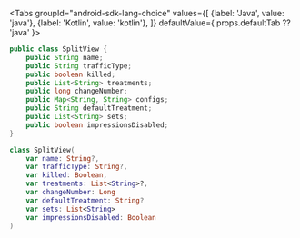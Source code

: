 
<Tabs
  groupId="android-sdk-lang-choice"
  values={[
    {label: 'Java', value: 'java'},
    {label: 'Kotlin', value: 'kotlin'},
  ]} defaultValue={ props.defaultTab ?? 'java' }>
  <TabItem value="java">

```java
public class SplitView {
    public String name;
    public String trafficType;
    public boolean killed;
    public List<String> treatments;
    public long changeNumber;
    public Map<String, String> configs;
    public String defaultTreatment;
    public List<String> sets;    
    public boolean impressionsDisabled;
}
```

  </TabItem>
  <TabItem value="kotlin">

```kotlin
class SplitView(
    var name: String?,
    var trafficType: String?,
    var killed: Boolean,
    var treatments: List<String>?,
    var changeNumber: Long
    var defaultTreatment: String?
    var sets: List<String>
    var impressionsDisabled: Boolean
)
```

  </TabItem>
</Tabs>